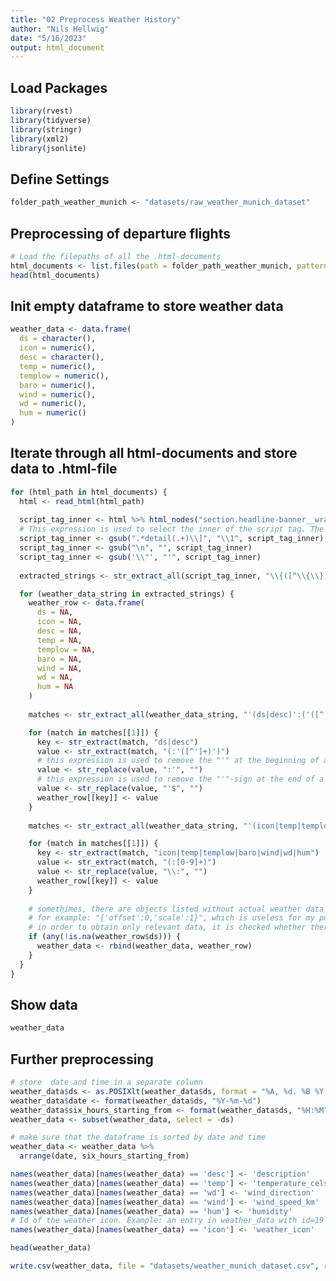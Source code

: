```yaml
---
title: "02 Preprocess Weather History"
author: "Nils Hellwig"
date: "5/16/2023"
output: html_document
---
```


## Load Packages

```r
library(rvest)
library(tidyverse)
library(stringr)
library(xml2)
library(jsonlite)
```

## Define Settings

```r
folder_path_weather_munich <- "datasets/raw_weather_munich_dataset"
```

## Preprocessing of departure flights

```r
# Load the filepaths of all the .html-documents
html_documents <- list.files(path = folder_path_weather_munich, pattern = "\\.html$", full.names = TRUE)
head(html_documents)
```

## Init empty dataframe to store weather data

```r
weather_data <- data.frame(
  ds = character(),
  icon = numeric(),
  desc = character(),
  temp = numeric(),
  templow = numeric(),
  baro = numeric(),
  wind = numeric(),
  wd = numeric(),
  hum = numeric()
)
```

## Iterate through all html-documents and store data to .html-file

```r
for (html_path in html_documents) {
  html <- read_html(html_path)
  
  script_tag_inner <- html %>% html_nodes("section.headline-banner__wrap script:nth-child(2)") %>% html_text()
  # This expression is used to select the inner of the script tag. The weather data is stored in a JavaScript variable inside a <script>-tag
  script_tag_inner <- gsub(".*detail(.+)\\]", "\\1", script_tag_inner)
  script_tag_inner <- gsub("\n", "", script_tag_inner)
  script_tag_inner <- gsub('\\"', "'", script_tag_inner)
  
  extracted_strings <- str_extract_all(script_tag_inner, "\\{([^\\{\\}]*)\\}")[[1]]

  for (weather_data_string in extracted_strings) {
    weather_row <- data.frame(
      ds = NA,
      icon = NA,
      desc = NA,
      temp = NA,
      templow = NA,
      baro = NA,
      wind = NA,
      wd = NA,
      hum = NA
    )
    
    matches <- str_extract_all(weather_data_string, "'(ds|desc)':('([^']+)')")

    for (match in matches[[1]]) {
      key <- str_extract(match, "ds|desc")
      value <- str_extract(match, "(:'([^']+)')")
      # this expression is used to remove the "'" at the beginning of a string stored in the JavaScript object as well as the colon before the value
      value <- str_replace(value, ":'", "")
      # this expression is used to remove the "'"-sign at the end of a string stored in the JavaScript object
      value <- str_replace(value, "'$", "")
      weather_row[[key]] <- value
    }
  
    matches <- str_extract_all(weather_data_string, "'(icon|temp|templow|baro|wind|wd|hum)':[0-9]+")

    for (match in matches[[1]]) {
      key <- str_extract(match, "icon|temp|templow|baro|wind|wd|hum")
      value <- str_extract(match, "(:[0-9]+)")
      value <- str_replace(value, "\\:", "")
      weather_row[[key]] <- value
    }
    
    # somethimes, there are objects listed without actual weather data for a specific point in time. 
    # for example: "{'offset':0,'scale':1}", which is useless for my purpose.
    # in order to obtain only relevant data, it is checked whether there is the column "ds" or not
    if (any(!is.na(weather_row$ds))) {
      weather_data <- rbind(weather_data, weather_row)
    }
  }
}
```

## Show data

```r
weather_data
```
## Further preprocessing

```r
# store  date and time in a separate column
weather_data$ds <- as.POSIXlt(weather_data$ds, format = "%A, %d. %B %Y, %H:%M —")
weather_data$date <- format(weather_data$ds, "%Y-%m-%d")
weather_data$six_hours_starting_from <- format(weather_data$ds, "%H:%M")
weather_data <- subset(weather_data, select = -ds)
```

```r
# make sure that the dataframe is sorted by date and time
weather_data <- weather_data %>%
  arrange(date, six_hours_starting_from)
```
```r
names(weather_data)[names(weather_data) == 'desc'] <- 'description'
names(weather_data)[names(weather_data) == 'temp'] <- 'temperature_celsius'
names(weather_data)[names(weather_data) == 'wd'] <- 'wind_direction'
names(weather_data)[names(weather_data) == 'wind'] <- 'wind_speed_km'
names(weather_data)[names(weather_data) == 'hum'] <- 'humidity'
# Id of the weather icon. Example: an entry in weather_data with id=19 can be found here: https://c.tadst.com/gfx/w/svg/wt-19.svg (rain)
names(weather_data)[names(weather_data) == 'icon'] <- 'weather_icon'
```

```r
head(weather_data)
```

```r
write.csv(weather_data, file = "datasets/weather_munich_dataset.csv", row.names = FALSE)
```



